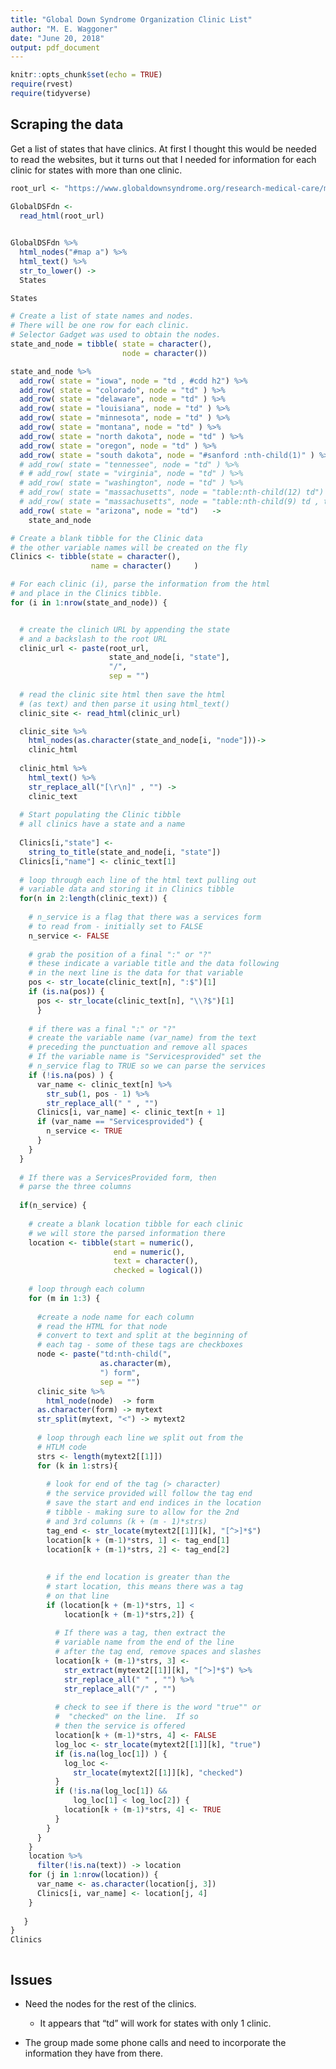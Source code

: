 ---
title: "Global Down Syndrome Organization Clinic List"
author: "M. E. Waggoner"
date: "June 20, 2018"
output: pdf_document
---

```{r setup, include=FALSE}
knitr::opts_chunk$set(echo = TRUE)
require(rvest)
require(tidyverse)
```

##  Scraping the data



Get a list of states that have clinics.  At first I thought this would be needed to read the websites, but it turns out that I needed for information for each clinic for states with more than one clinic.

```{r}

root_url <- "https://www.globaldownsyndrome.org/research-medical-care/medical-care-providers/"
  
GlobalDSFdn <- 
  read_html(root_url)


GlobalDSFdn %>% 
  html_nodes("#map a") %>% 
  html_text() %>% 
  str_to_lower() ->
  States

States

```

```{r}



# Create a list of state names and nodes.  
# There will be one row for each clinic.  
# Selector Gadget was used to obtain the nodes.
state_and_node = tibble( state = character(),
                         node = character())

state_and_node %>% 
  add_row( state = "iowa", node = "td , #cdd h2") %>% 
  add_row( state = "colorado", node = "td" ) %>%
  add_row( state = "delaware", node = "td" ) %>%
  add_row( state = "louisiana", node = "td" ) %>%
  add_row( state = "minnesota", node = "td" ) %>%
  add_row( state = "montana", node = "td" ) %>%
  add_row( state = "north dakota", node = "td" ) %>%
  add_row( state = "oregon", node = "td" ) %>%
  add_row( state = "south dakota", node = "#sanford :nth-child(1)" ) %>%  
  # add_row( state = "tennessee", node = "td" ) %>%
  # # add_row( state = "virginia", node = "td" ) %>%  
  # add_row( state = "washington", node = "td" ) %>%
  # add_row( state = "massachusetts", node = "table:nth-child(12) td") %>% 
  # add_row( state = "massachusetts", node = "table:nth-child(9) td , table:nth-child(9) h2") %>% 
  add_row( state = "arizona", node = "td")   ->
    state_and_node

# Create a blank tibble for the Clinic data
# the other variable names will be created on the fly
Clinics <- tibble(state = character(),
                  name = character()     )

# For each clinic (i), parse the information from the html
# and place in the Clinics tibble.
for (i in 1:nrow(state_and_node)) {


  # create the clinich URL by appending the state 
  # and a backslash to the root URL
  clinic_url <- paste(root_url, 
                      state_and_node[i, "state"],
                      "/", 
                      sep = "")
  
  # read the clinic site html then save the html
  # (as text) and then parse it using html_text()
  clinic_site <- read_html(clinic_url)

  clinic_site %>% 
    html_nodes(as.character(state_and_node[i, "node"]))->
    clinic_html
  
  clinic_html %>% 
    html_text() %>% 
    str_replace_all("[\r\n]" , "") ->
    clinic_text
  
  # Start populating the Clinic tibble
  # all clinics have a state and a name
  
  Clinics[i,"state"] <- 
    string_to_title(state_and_node[i, "state"])
  Clinics[i,"name"] <- clinic_text[1]
  
  # loop through each line of the html text pulling out
  # variable data and storing it in Clinics tibble
  for(n in 2:length(clinic_text)) {
  
    # n_service is a flag that there was a services form
    # to read from - initially set to FALSE
    n_service <- FALSE
  
    # grab the position of a final ":" or "?"
    # these indicate a variable title and the data following
    # in the next line is the data for that variable
    pos <- str_locate(clinic_text[n], ":$")[1]
    if (is.na(pos)) {
      pos <- str_locate(clinic_text[n], "\\?$")[1]
      }
    
    # if there was a final ":" or "?"
    # create the variable name (var_name) from the text
    # preceding the punctuation and remove all spaces
    # If the variable name is "Servicesprovided" set the
    # n_service flag to TRUE so we can parse the services
    if (!is.na(pos) ) {
      var_name <- clinic_text[n] %>% 
        str_sub(1, pos - 1) %>% 
        str_replace_all(" " , "")
      Clinics[i, var_name] <- clinic_text[n + 1]
      if (var_name == "Servicesprovided") {
        n_service <- TRUE
      }
    }
  }
  
  # If there was a ServicesProvided form, then
  # parse the three columns
  
  if(n_service) {
    
    # create a blank location tibble for each clinic
    # we will store the parsed information there
    location <- tibble(start = numeric(), 
                       end = numeric(),
                       text = character(),
                       checked = logical())
    
    # loop through each column 
    for (m in 1:3) {
      
      #create a node name for each column
      # read the HTML for that node
      # convert to text and split at the beginning of 
      # each tag - some of these tags are checkboxes
      node <- paste("td:nth-child(",
                    as.character(m),
                    ") form", 
                    sep = "")
      clinic_site %>% 
        html_node(node)  -> form
      as.character(form) -> mytext
      str_split(mytext, "<") -> mytext2
      
      # loop through each line we split out from the 
      # HTLM code
      strs <- length(mytext2[[1]])
      for (k in 1:strs){
        
        # look for end of the tag (> character)
        # the service provided will follow the tag end
        # save the start and end indices in the location
        # tibble - making sure to allow for the 2nd
        # and 3rd columns (k + (m - 1)*strs)
        tag_end <- str_locate(mytext2[[1]][k], "[^>]*$")
        location[k + (m-1)*strs, 1] <- tag_end[1]
        location[k + (m-1)*strs, 2] <- tag_end[2]
        
        
        # if the end location is greater than the 
        # start location, this means there was a tag 
        # on that line
        if (location[k + (m-1)*strs, 1] < 
            location[k + (m-1)*strs,2]) {
          
          # If there was a tag, then extract the
          # variable name from the end of the line
          # after the tag end, remove spaces and slashes
          location[k + (m-1)*strs, 3] <- 
            str_extract(mytext2[[1]][k], "[^>]*$") %>% 
            str_replace_all(" " , "") %>% 
            str_replace_all("/" , "")
        
          # check to see if there is the word "true"" or    
          #  "checked" on the line.  If so
          # then the service is offered
          location[k + (m-1)*strs, 4] <- FALSE
          log_loc <- str_locate(mytext2[[1]][k], "true")
          if (is.na(log_loc[1]) ) {
            log_loc <- 
              str_locate(mytext2[[1]][k], "checked")
          }
          if (!is.na(log_loc[1]) && 
              log_loc[1] < log_loc[2]) {
            location[k + (m-1)*strs, 4] <- TRUE
          }
        } 
      }
    }
    location %>% 
      filter(!is.na(text)) -> location
    for (j in 1:nrow(location)) {
      var_name <- as.character(location[j, 3])
      Clinics[i, var_name] <- location[j, 4]
    }
  
   }
}
Clinics 



```
## Issues

* Need the nodes for the rest of the clinics.

    * It appears that "td" will work for states with only 1 clinic.
    
* The group made some phone calls and need to incorporate the information they have from there.
